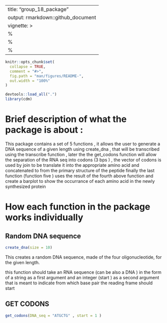 
---
title: "group_18_package"
output: rmarkdown::github_document
vignette: >
  %\VignetteIndexEntry{group_18_package}
  %\VignetteEngine{knitr::rmarkdown}
  %\VignetteEncoding{UTF-8}
---


```r
knitr::opts_chunk$set(
  collapse = TRUE,
  comment = "#>",
  fig.path = "man/figures/README-",
  out.width = "100%"
)
```




```r
devtools::load_all(".")
library(cdm)
```



# Brief description of what the package is about : 
This package contains a set of 5 functions , it allows the user to generate a DNA sequence of a given length using create_dna , that will be transcribed using the transcribe function , later the the get_codons function will allow the separation of the RNA seq into codons (3 bps ) , the vector of codons is used by join to be translate it into the appropriate amino acid and concatenated to from the primary structure of the peptide finally the last function  (function five ) uses the result of the fourth above function and create a barplot to show the occurrance of each amino acid in the newly synthesized protein 

# How each function in the package works individually  

## Random DNA sequence
```r
create_dna(size = 10)
```
This creates a random DNA sequence, made of the four oligonucleotide, for the given length.


this function should take an RNA sequence (can be also a DNA ) in the form of a string as a first
argument and an integer (start ) as a second argument that is meant to indicate from which base pair the reading frame should start  

## GET CODONS 
```r
get_codons(DNA_seq = "ATGCTG" , start = 1 )
```

